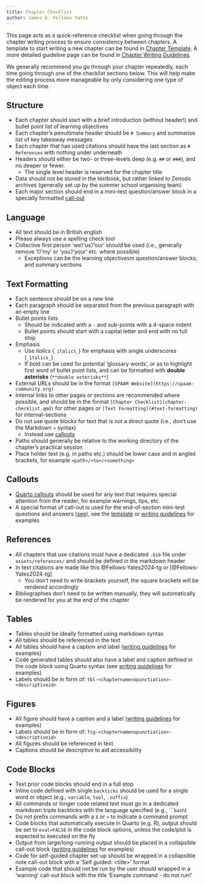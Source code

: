 ```yaml
---
title: Chapter Checklist
author: James A. Fellows Yates
---
```


This page acts as a quick-reference checklist when going through the chapter writing process to ensure consistency between chapters.
A template to start writing a new chapter can be found in [Chapter Template](chapter-template.qmd).
A more detailed guideline page can be found in [Chapter Writing Guidelines](chapter-writing-guidelines.qmd).

We generally recommend you go through your chapter repeatedly, each time going through one of the checklist sections below. 
This will help make the editing process more manageable by only considering one type of object each time.

## Structure

- Each chapter should start with a brief introduction (without header!) and bullet point list of learning objectives
- Each chapter's penultimate header should be `# Summary` and summarise list of key takeaway messages
- Each chapter that has used citations should have the last section as `# References` with nothing under underneath
- Headers should either be two- or three-levels deep (e.g. `##` or `###`), and no deeper or fewer.
    - The single level header is reserved for the chapter title
- Data should not be stored in the textbook, but rather linked to Zenodo archives (generally set up by the summer school organising team)
- Each major section should end in a mini-test question/answer block in a specially formatted [call-out](#callouts)

## Language

- All text should be in British english
- Please always use a spelling check tool
- Collective first person 'we'/'us'/'our' should be used (i.e., generally remove 'I'/'my' or 'you'/'your' etc. where possible)
    - Exceptions can be the learning objectivesm question/answer blocks, and summary sections

## Text Formatting

- Each sentence should be on a new line
- Each paragraph should be separated from the previous paragraph with an empty line
- Bullet points lists 
    - Should be indicated with a `-` and sub-points with a 4-space indent
    - Bullet points should start with a capital letter and end with no full stop
- Emphasis
    - Use _italics_ (`_italics_`) for emphasis with single underscores (`_italics_`)
    - If bold can be used for potential 'glossary words', or as to highlight first word of bullet point lists, and can be formatted with **double asterisks** (`**double asterisks**`)
- External URLs should be in the format `[SPAAM Website](https://spaam-community.org)`
- Internal links to other pages or sections are recommended where possible, and should be in the format `[Chapter Checklist](chapter-checklist.qmd)` for other pages or `[Text Formatting](#text-formatting)` for internal-sections
- Do not use quote blocks for text that is not a direct quote (i.e., don't use the Markdown `>` syntax)
    - Instead use [callouts](#callouts)
- Paths should generally be relative to the working directory of the chapter's practical session
- Place holder text (e.g. in paths etc.) should be lower case and in angled brackets, for example `<path>/<to>/<something>`

## Callouts

- [Quarto callouts](https://quarto.org/docs/authoring/callouts.html) should be used for any text that requires special attention from the reader, for example warnings, tips, etc. 
- A special format of call-out is used for the end-of-section mini-test questions and answers ([see](#structure)), see the [template](chapter-template.qmd) or [writing guidelines](chapter-writing-guidelines.qmd) for examples

## References

- All chapters that use citations must have a dedicated `.bib` file under `assets/references/` and should be defined in the markdown header
- In text citations are made like this @Fellows-Yates2024-tg or [@Fellows-Yates2024-tg]
    - You don't need to write brackets yourself, the square brackets will be rendered accordingly
- Bibliographies don't need to be written manually, they will automatically be rendered for you at the end of the chapter

## Tables

- Tables should be ideally formatted using markdown syntax
- All tables should be referenced in the text
- All tables should have a caption and label ([writing guidelines](chapter-writing-guidelines.qmd) for examples)
- Code generated tables should also have a label and caption defined in the code block using Quarto syntax (see [writing guidelines](chapter-writing-guidelines.qmd) for examples)
- Labels should be in form of: `tbl-<chapternamenopunctiation>-<descriptiveid>`

## Figures

- All figure should have a caption and a label ([writing guidelines](chapter-writing-guidelines.qmd) for examples)
- Labels should be in form of: `fig-<chapternamenopunctiation>-<descriptiveid>`
- All figures should be referenced in text
- Captions should be descriptive to aid accessibility

## Code Blocks

- Text prior code blocks should end in a full stop
- Inline code defined with single `backticks` should be used for a single word or object (e.g., `variable`, `tool`, `.suffix`)
- All commands or longer code related text must go in a dedicated markdown triple backticks with the language specified (e.g., ````bash`)
- Do not prefix commands with a `$` or `>` to indicate a command prompt
- Code blocks that automatically execute in Quarto (e.g. R), output should be set to `eval=FALSE` in the code block options, unless the code/plot is expected to executed on the fly
- Output from large/long-running output should be placed in a collapsible call-out block ([writing guidelines](chapter-writing-guidelines.qmd) for examples)
- Code for self-guided chapter set-up should be wrapped in a collapsible note call-out block with a 'Self guided: \<title\>' format
- Example code that should not be run by the user should wrapped in a 'warning' call-out block with the title 'Example command - do not run!'
